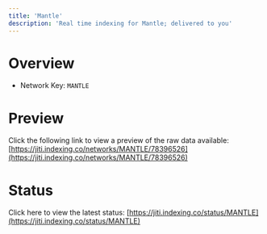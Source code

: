 ```yaml
---
title: 'Mantle'
description: 'Real time indexing for Mantle; delivered to you'
---
```


# Overview
- Network Key: `MANTLE`

# Preview
Click the following link to view a preview of the raw data available: [https://jiti.indexing.co/networks/MANTLE/78396526](https://jiti.indexing.co/networks/MANTLE/78396526)

# Status
Click here to view the latest status: [https://jiti.indexing.co/status/MANTLE](https://jiti.indexing.co/status/MANTLE)
